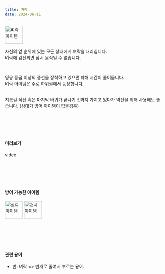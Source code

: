 ```yaml
---
title: 벼락
date: 2024-06-11
---
```


<Img src="/images/items/ico-thunderbolt.webp" alt="벼락 아이템" width="57" height="57"/>

<Bq>자신의 앞 순위에 있는 모든 상대에게 벼락을 내리칩니다. <br/>
벼락에 감전되면 잠시 움직일 수 없습니다.</Bq>

<br/>

영웅 등급 이상의 풍선을 장착하고 있으면 피해 시간이 줄어듭니다.<br/>
벼락 아이템은 주로 하위권에서 등장합니다.

<br/>

<Division className="mdTip">
    <Paragraph className="mdTipText">지름길 직전 혹은 마지막 바퀴가 끝나기 전까지 가지고 있다가 역전을 위해 사용해도 좋습니다. (상대가 방어 아이템이 없을경우)</Paragraph>
</Division>

<br/><br/><br/><br/>

#### 미리보기

<Division className="mdRatio">video</Division>

<br/><br/><br/><br/>

#### 방어 가능한 아이템

<Division className="mdFlex mdCg">
    <Img src="/images/items/ico-shield.webp" alt="실드 아이템" width="57" height="57"/>
    <Img src="/images/items/ico-angel.webp" alt="천사 아이템" width="57" height="57"/>
</Division>

<br/><br/><br/><br/>

#### 관련 용어

- 번: 벼락 => 번개로 줄여서 부르는 용어.